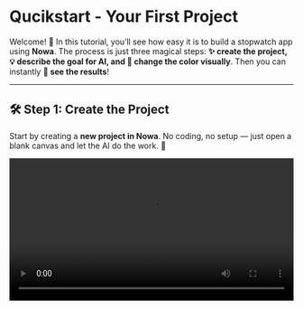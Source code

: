 # Qucikstart - Your First Project

Welcome! 👋 In this tutorial, you’ll see how easy it is to build a stopwatch app using **Nowa**. The process is just three magical steps: **✨ create the project, 💡 describe the goal for AI, and 🎨 change the color visually**. Then you can instantly **👀 see the results**!

---

## 🛠️ Step 1: Create the Project
Start by creating a **new project in Nowa**. No coding, no setup — just open a blank canvas and let the AI do the work. 🌟

<video src="/videos/qucikstart/1.mp4" controls width="100%" />

## 💡 Step 2: Describe the Goal for AI
Tell Nowa’s AI assistant exactly what you want:

```markdown
Create a simple stopwatch app ⏱ in Flutter. It should use only one button to control the stopwatch. The button behavior depends on the current state:

If the stopwatch is idle (0:00 and not running), the button shows 'Start' and starts the stopwatch.

If the stopwatch is running, the button shows 'Stop' and pauses the stopwatch.

If the stopwatch is paused (stopped but not at 0:00), the button shows 'Reset' and resets the stopwatch back to 0:00.
```

✨ The AI will instantly generate the full app for you:
- 🕒 A time display in the center.
- 🔘 A button that switches between Start, Stop, and Reset.
- ⚡ Logic that automatically handles the transitions.

No coding required — the stopwatch is ready in seconds! 🎉


<video src="/videos/qucikstart/2.mp4" controls width="100%" />

---

## 🎨 Step 3: Change the Color (Visually, Without Coding!)
Here’s the real magic: even though AI generates all the code, you don’t need coding knowledge to customize it! 🙌

- Open the **color picker tool** in Nowa. 🎨
- Change the background 🌈, button 🔵, and text ✍️ visually.
- Instantly see the updates without touching a single line of code. 💖

This means **anyone can personalize the app** easily, no programming required. 🪄


<video src="/videos/qucikstart/3.mp4" controls width="100%" />

---

## 👀 Step 4: See the Results
Run your app inside Nowa and test it:
- ▶️ Press **Start** → stopwatch runs.
- ⏹️ Press **Stop** → stopwatch pauses.
- 🔄 Press **Reset** → stopwatch resets to 0:00.

And it all happens with **your chosen colors and style**! 🌟

<video src="/videos/qucikstart/4.mp4" controls width="100%" />

---

## 🎉 Wrap-Up
That’s it — just **3 simple steps**:  
1️⃣ Create the project 🛠️  
2️⃣ Describe the goal to AI 💡  
3️⃣ Change the colors visually 🎨 (no coding knowledge needed!)  

👉 The result: a fully working stopwatch app ⏱️, built by **AI magic ✨** and customized by **you**! 🙌

---